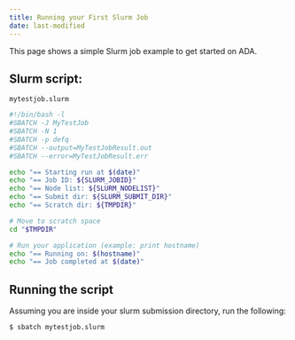 ```yaml
---
title: Running your First Slurm Job
date: last-modified
---
```


This page shows a simple Slurm job example to get started on ADA.

## Slurm script:
`mytestjob.slurm`

```sh
#!/bin/bash -l
#SBATCH -J MyTestJob
#SBATCH -N 1
#SBATCH -p defq
#SBATCH --output=MyTestJobResult.out
#SBATCH --error=MyTestJobResult.err

echo "== Starting run at $(date)"
echo "== Job ID: ${SLURM_JOBID}"
echo "== Node list: ${SLURM_NODELIST}"
echo "== Submit dir: ${SLURM_SUBMIT_DIR}"
echo "== Scratch dir: ${TMPDIR}"

# Move to scratch space
cd "$TMPDIR"

# Run your application (example: print hostname)
echo "== Running on: $(hostname)"
echo "== Job completed at $(date)"
```

## Running the script

Assuming you are inside your slurm submission directory, run the following:

```sh
$ sbatch mytestjob.slurm
```